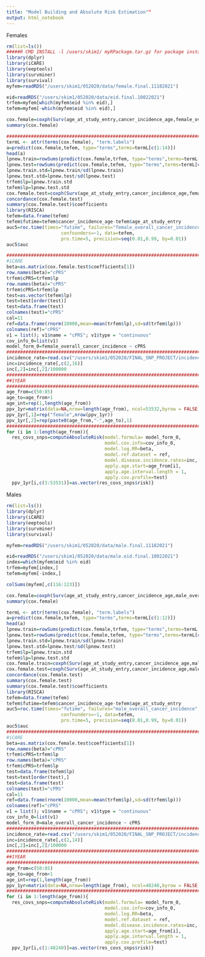 ```yaml
---
title: "Model Building and Absolute Risk Estimation""
output: html_notebook
---
```


Females

```r
rm(list=ls())
#####R CMD INSTALL -l /users/skim1/ myRPackage.tar.gz for package installation
library(dplyr)
library(iCARE)
library(eeptools)
library(survminer)
library(survival)
myfem=readRDS("/users/skim1/052020/data/female.final.11182021")

eid=readRDS("/users/skim1/052020/data/eid.final.10022021")
trfem=myfem[which(myfem$eid %in% eid),]
tefem=myfem[-which(myfem$eid %in% eid),]

cox.female=coxph(Surv(age_at_study_entry,cancer_incidence_age,female_overall_cancer_incidence)~blad_std+brea_std+colo_std+endo_std+kidn_std+lung_std+mela_std+nhl_std+ovar_std+panc_std+bmi+fhx_yes_no_fem+smoking_status+I(PYOS/10)+pc1+pc2+pc3+pc4+pc5+pc6+pc7+pc8+pc9+pc10,data=trfem)
summary(cox.female)

##############################################################################
termL <- attr(terms(cox.female), "term.labels")
a=predict(cox.female,tefem, type="terms",terms=termL[c(1:14)])
head(a)
lpnew.train=rowSums(predict(cox.female,trfem, type="terms",terms=termL[c(1:14)]))
lpnew.test=rowSums(predict(cox.female,tefem, type="terms",terms=termL[c(1:14)]))
lpnew.train.std=lpnew.train/sd(lpnew.train)
lpnew.test.std=lpnew.test/sd(lpnew.test)
trfem$lp=lpnew.train.std
tefem$lp=lpnew.test.std
cox.female.test=coxph(Surv(age_at_study_entry,cancer_incidence_age,female_overall_cancer_incidence)~lp+pc1+pc2+pc3+pc4+pc5+pc6+pc7+pc8+pc9+pc10,data=tefem)
concordance(cox.female.test)
summary(cox.female.test)$coefficients
library(RISCA)
tefem=data.frame(tefem)
tefem$futime=tefem$cancer_incidence_age-tefem$age_at_study_entry
auc5=roc.time(times="futime", failures="female_overall_cancer_incidence", variable="lp",
                    confounders=~1, data=tefem, 
                    pro.time=5, precision=seq(0.01,0.99, by=0.01))
auc5$auc

##############################################################################
#iCARE 
beta=as.matrix(cox.female.test$coefficients[1])
row.names(beta)="cPRS"
trfem$cPRS=trfem$lp
row.names(beta)="cPRS"
trfem$cPRS=trfem$lp
test=as.vector(tefem$lp)
test=test[order(test)]
test=data.frame(test)
colnames(test)="cPRS"
cal=11
ref=data.frame(rnorm(10000,mean=mean(trfem$lp),sd=sd(trfem$lp)))
colnames(ref)="cPRS"
v1 = list(); v1$name = "cPRS"; v1$type = "continuous"
cov_info_0=list(v1)
model_form_0=female_overall_cancer_incidence ~ cPRS
##############################################################################
incidence_rate=read.csv("/users/skim1/052020/FINAL_SNP_PROJECT/incidence_rate_seer_stat_08122020_female.csv")
inc=incidence_rate[,c(2,16)]
inc[,2]=inc[,2]/100000
##############################################################################
##1YEAR
##############################################################################
age_from=c(50:85)
age_to=age_from+1
age_int=rep(1,length(age_from))
ppv_1yr=matrix(data=NA,nrow=length(age_from), ncol=53532,byrow = FALSE,dimnames = NULL)
ppv_1yr[,1]=rep("female",nrow(ppv_1yr))
ppv_1yr[,2]=rep(paste0(age_from,"-",age_to),1)
##############################################################################
for (i in 1:length(age_from)){
  res_covs_snps=computeAbsoluteRisk(model.formula= model_form_0, 
                                    model.cov.info=cov_info_0, 
                                    model.log.RR=beta,
                                    model.ref.dataset = ref,
                                    model.disease.incidence.rates=inc,
                                    apply.age.start=age_from[i],
                                    apply.age.interval.length = 1,
                                    apply.cov.profile=test)
  ppv_1yr[i,c(3:53531)]=as.vector(res_covs_snps$risk)}
```

Males

```r
rm(list=ls())
library(dplyr)
library(iCARE)
library(eeptools)
library(survminer)
library(survival)

myfem=readRDS("/users/skim1/052020/data/male.final.11182021")

eid=readRDS("/users/skim1/052020/data/male.eid.final.10022021")
index=which(myfem$eid %in% eid)
trfem=myfem[index,]
tefem=myfem[-index,]

colSums(myfem[,c(116:123)])

cox.female=coxph(Surv(age_at_study_entry,cancer_incidence_age,male_overall_cancer_incidence)~blad_std+colo_std+kidn_std+lung_std+mela_std+nhl_std+panc_std+pros_std+factor(bmi)+fhx_yes_no_mal+smoking_status+I(PYOS/10)+pc1+pc2+pc3+pc4+pc5+pc6+pc7+pc8+pc9+pc10,data=trfem)
summary(cox.female)

termL <- attr(terms(cox.female), "term.labels")
a=predict(cox.female,tefem, type="terms",terms=termL[c(1:12)])
head(a)
lpnew.train=rowSums(predict(cox.female,trfem, type="terms",terms=termL[c(1:12)]))
lpnew.test=rowSums(predict(cox.female,tefem, type="terms",terms=termL[c(1:12)]))
lpnew.train.std=lpnew.train/sd(lpnew.train)
lpnew.test.std=lpnew.test/sd(lpnew.test)
trfem$lp=lpnew.train.std
tefem$lp=lpnew.test.std
cox.female.train=coxph(Surv(age_at_study_entry,cancer_incidence_age,male_overall_cancer_incidence)~lp+pc1+pc2+pc3+pc4+pc5+pc6+pc7+pc8+pc9+pc10,data=trfem)
cox.female.test=coxph(Surv(age_at_study_entry,cancer_incidence_age,male_overall_cancer_incidence)~lp+pc1+pc2+pc3+pc4+pc5+pc6+pc7+pc8+pc9+pc10,data=tefem)
concordance(cox.female.test)
summary(cox.female.test)
summary(cox.female.test)$coefficients
library(RISCA)
tefem=data.frame(tefem)
tefem$futime=tefem$cancer_incidence_age-tefem$age_at_study_entry
auc5=roc.time(times="futime", failures="male_overall_cancer_incidence", variable="lp",
                    confounders=~1, data=tefem, 
                    pro.time=5, precision=seq(0.01,0.99, by=0.01))
auc5$auc
##############################################################################
#iCARE 
beta=as.matrix(cox.female.test$coefficients[1])
row.names(beta)="cPRS"
trfem$cPRS=trfem$lp
row.names(beta)="cPRS"
trfem$cPRS=trfem$lp
test=data.frame(tefem$lp)
test=test[order(test),]
test=data.frame(test)
colnames(test)="cPRS"
cal=11
ref=data.frame(rnorm(10000,mean=mean(trfem$lp),sd=sd(trfem$lp)))
colnames(ref)="cPRS"
v1 = list(); v1$name = "cPRS"; v1$type = "continuous"
cov_info_0=list(v1)
model_form_0=male_overall_cancer_incidence ~ cPRS
##############################################################################
incidence_rate=read.csv("/users/skim1/052020/FINAL_SNP_PROJECT/incidence_rate_seer_stat_08122020_male.csv")
inc=incidence_rate[,c(2,14)]
inc[,2]=inc[,2]/100000
##############################################################################
##1YEAR
##############################################################################
age_from=c(50:85)
age_to=age_from+1
age_int=rep(1,length(age_from))
ppv_1yr=matrix(data=NA,nrow=length(age_from), ncol=48240,byrow = FALSE,dimnames = NULL)
##############################################################################
for (i in 1:length(age_from)){
  res_covs_snps=computeAbsoluteRisk(model.formula= model_form_0, 
                                    model.cov.info=cov_info_0, 
                                    model.log.RR=beta,
                                    model.ref.dataset = ref,
                                    model.disease.incidence.rates=inc,
                                    apply.age.start=age_from[i],
                                    apply.age.interval.length = 1,
                                    apply.cov.profile=test)
  ppv_1yr[i,c(1:48240)]=as.vector(res_covs_snps$risk)}
```

